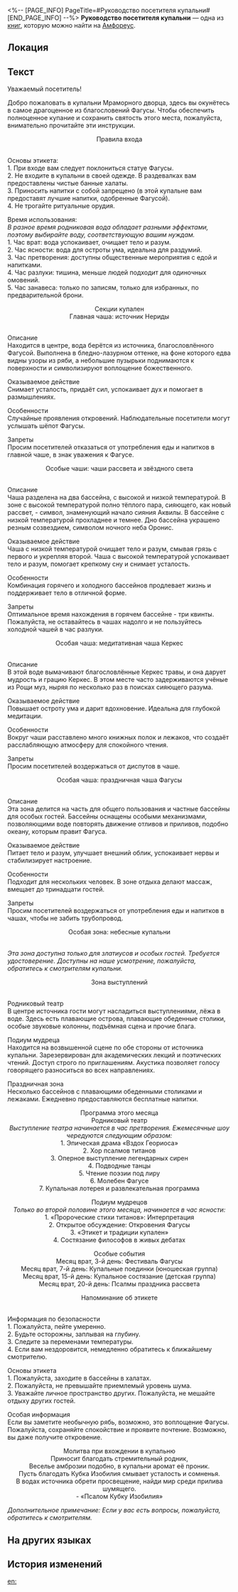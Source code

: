 <%-- [PAGE_INFO]
PageTitle=#Руководство посетителя купальни#
[END_PAGE_INFO] --%>
{{Дополнить}}
{{Книга Инфобокс
|id           = 452
|Название     = 
|Изображение  = Предмет Руководство посетителя купальни.png
|Мир          = Амфореус
|Томов        = 1
|Автор        = <!--нужно добавить-->
|Описание     = Официальный буклет для гостей купален. Постоянно обновляется с изменениями купален и расписания представлений.
|Том1         = {{tx}}
|Источник1    = {{tx|Отсутствует источник}}
|Персонажи    = 
|Фракции      = 
}}
'''Руководство посетителя купальни''' — одна из [[Книги|книг]], которую можно найти на [[Амфореус]].

==Локация==
{{Отметка карты|<!--название карты-->|<!--id отметки-->}}

==Текст==
Уважаемый посетитель!

Добро пожаловать в купальни Мраморного дворца, здесь вы окунётесь в самое драгоценное из благословений Фагусы. Чтобы обеспечить полноценное купание и сохранить святость этого места, пожалуйста, внимательно прочитайте эти инструкции.

<div align="center">Правила входа</div><br />Основы этикета:<br />
1. При входе вам следует поклониться статуе Фагусы.<br />
2. Не входите в купальни в своей одежде. В раздевалках вам предоставлены чистые банные халаты.<br />
3. Приносить напитки с собой запрещено (в этой купальне вам предоставят лучшие напитки, одобренные Фагусой).<br />
4. Не трогайте ритуальные орудия.

Время использования:<br />
''В разное время родниковая вода обладает разными эффектами, поэтому выбирайте воду, соответствующую вашим нуждам.''<br />
1. Час врат: вода успокаивает, очищает тело и разум.<br />
2. Час ясности: вода для остроты ума, идеальна для раздумий.<br />
3. Час претворения: доступны общественные мероприятия с едой и напитками.<br />
4. Час разлуки: тишина, меньше людей подходит для одиночных омовений.<br />
5. Час занавеса: только по записям, только для избранных, по предварительной брони.

<div align="center">Секции купален<br />
Главная чаша: источник Нериды</div><br />Описание<br />
Находится в центре, вода берётся из источника, благословлённого Фагусой. Выполнена в бледно-лазурном оттенке, на фоне которого едва видны узоры из ряби, а небольшие пузырьки поднимаются к поверхности и символизируют воплощение божественного.

Оказываемое действие<br />
Снимает усталость, придаёт сил, успокаивает дух и помогает в размышлениях.

Особенности<br />
Случайные проявления откровений. Наблюдательные посетители могут услышать шёпот Фагусы.

Запреты<br />
Просим посетителей отказаться от употребления еды и напитков в главной чаше, в знак уважения к Фагусе.

<div align="center">Особые чаши: чаши рассвета и звёздного света</div><br />Описание<br />
Чаша разделена на два бассейна, с высокой и низкой температурой. В зоне с высокой температурой полно тёплого пара, сияющего, как новый рассвет, - символ, знаменующий начало сияния Аквилы. В бассейне с низкой температурой прохладнее и темнее. Дно бассейна украшено резным созвездием, символом ночного неба Оронис.

Оказываемое действие<br />
Чаша с низкой температурой очищает тело и разум, смывая грязь с первого и укрепляя второй. Чаша с высокой температурой успокаивает тело и разум, помогает крепкому сну и снимает усталость.

Особенности<br />
Комбинация горячего и холодного бассейнов продлевает жизнь и поддерживает тело в отличной форме.

Запреты<br />
Оптимальное время нахождения в горячем бассейне - три квинты. Пожалуйста, не оставайтесь в чашах надолго и не пользуйтесь холодной чашей в час разлуки.

<div align="center">Особая чаша: медитативная чаша Керкес</div><br />Описание<br />
В этой воде вымачивают благословлённые Керкес травы, и она дарует мудрость и грацию Керкес. В этом месте часто задерживаются учёные из Рощи муз, ныряя по несколько раз в поисках сияющего разума.

Оказываемое действие<br />
Повышает остроту ума и дарит вдохновение. Идеальна для глубокой медитации.

Особенности<br />
Вокруг чаши расставлено много книжных полок и лежаков, что создаёт расслабляющую атмосферу для спокойного чтения.

Запреты<br />
Просим посетителей воздержаться от диспутов в чаше.

<div align="center">Особая чаша: праздничная чаша Фагусы</div><br />Описание<br />
Эта зона делится на часть для общего пользования и частные бассейны для особых гостей. Бассейны оснащены особыми механизмами, позволяющими воде повторять движение отливов и приливов, подобно океану, которым правит Фагуса.

Оказываемое действие<br />
Питает тело и разум, улучшает внешний облик, успокаивает нервы и стабилизирует настроение.

Особенности<br />
Подходит для нескольких человек. В зоне отдыха делают массаж, вмещает до тринадцати гостей.

Запреты<br />
Просим посетителей воздержаться от употребления еды и напитков в чашах, чтобы не забить трубопровод.

<div align="center">Особая зона: небесные купальни</div><br />''Эта зона доступна только для златиусов и особых гостей. Требуется удостоверение. Доступны на наше усмотрение, пожалуйста, обратитесь к смотрителям купальни.''

<div align="center">Зона выступлений</div><br />Родниковый театр<br />
В центре источника гости могут насладиться выступлениями, лёжа в воде. Здесь есть плавающие острова, плавающие обеденные столики, особые звуковые колонны, подъёмная сцена и прочие блага.

Подиум мудреца<br />
Находится на возвышенной сцене по обе стороны от источника купальни. Зарезервирован для академических лекций и поэтических чтений. Доступ строго по приглашениям. Акустика позволяет голосу говорящего разноситься во всех направлениях.

Праздничная зона<br />
Несколько бассейнов с плавающими обеденными столиками и лежаками. Ежедневно предоставляются бесплатные напитки.

<div align="center">Программа этого месяца<br />
Родниковый театр<br />
''Выступление театра начинается в час претворения. Ежемесячные шоу чередуются следующим образом:''<br />
1. Эпическая драма «Вздох Геориоса»<br />
2. Хор псалмов титанов<br />
3. Оперное выступление легендарных сирен<br />
4. Подводные танцы<br />
5. Чтение поэзии под лиру<br />
6. Молебен Фагусе<br />
7. Купальная лотерея и развлекательная программа

Подиум мудрецов<br />
''Только во второй половине этого месяца, начинается в час ясности:''<br />
1. «Пророческие стихи титанов»: Интерпретация<br />
2. Открытое обсуждение: Откровения Фагусы<br />
3. «Этикет и традиции купален»<br />
4. Состязание философов в живых дебатах

Особые события<br />
Месяц врат, 3-й день: Фестиваль Фагусы<br />
Месяц врат, 7-й день: Купальные поединки (юношеская группа)<br />
Месяц врат, 15-й день: Купальное состязание (детская группа)<br />
Месяц врат, 20-й день: Псалмы праздника рассвета

Напоминание об этикете</div><br />Информация по безопасности<br />
1. Пожалуйста, пейте умеренно.<br />
2. Будьте осторожны, заплывая на глубину.<br />
3. Следите за переменами температуры.<br />
4. Если вам нездоровится, немедленно обратитесь к ближайшему смотрителю.

Основы этикета<br />
1. Пожалуйста, заходите в бассейны в халатах.<br />
2. Пожалуйста, не превышайте приемлемый уровень шума.<br />
3. Уважайте личное пространство других. Пожалуйста, не мешайте отдыху других гостей.

Особая информация<br />
Если вы заметите необычную рябь, возможно, это воплощение Фагусы. Пожалуйста, сохраняйте спокойствие и проявите почтение. Возможно, вы даже получите откровение.

<div align="center">Молитва при вхождении в купальню<br />
Приносит благодать стремительный родник,<br />
Веселье амброзии подобно, в купальни аромат её проник.<br />
Пусть благодать Кубка Изобилия смывает усталость и сомненья.<br />
В водах источника обрети просвещение, найди мир среди прилива шумящего.<br />
- «Псалом Кубку Изобилия»</div>

''Дополнительное примечание: Если у вас есть вопросы, пожалуйста, обратитесь к смотрителям.''

==На других языках==
{{На других языках
|en   = Bath User Manual
|zhs  = 浴池使用手册
|zht  = 浴池使用手冊
|ja   = ピュエロス利用上の注意事項
|ko   = 목욕탕 사용 가이드
|es   = Manual de uso de los baños
|fr   = Manuel d'utilisation des thermes
|ru   = Руководство посетителя купальни
|th   = คู่มือการใช้สระอาบน้ำ
|vi   = Sổ Tay Sử Dụng Bể Tắm
|de   = Benutzerhandbuch für Badehaus
|id   = Panduan Penggunaan Pemandian
|pt   = Manual do Usuário de Banho
}}

==История изменений==
{{История изменений|3.5}}

[[en:]]
